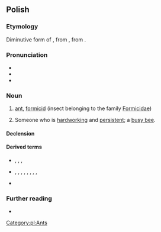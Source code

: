 {{also|mrówką}}
==Polish==

===Etymology===
Diminutive form of {{m|pl|mrowa}}, from {{etyl|sla-pro|pl}} {{m|sla-pro|*morvъ}}, from {{inh|pl|ine-pro|*morwi-}}.

===Pronunciation===
* {{pl-IPA}}
* {{audio|pl-mrówka.ogg|audio|lang=pl}}
* {{rhymes|ufka|lang=pl}}

===Noun===
{{pl-noun|f|aug=mrówa|dim=mróweczka}}

# [[ant]], [[formicid]] (insect belonging to the family [[Formicidae]])
# {{lb|pl|by extension}} Someone who is [[hardworking]] and [[persistent]]; a [[busy bee]].

====Declension====
{{pl-decl-noun-f}}

====Derived terms====
* {{q|adjectives}} {{l|pl|mrówczy}}, {{l|pl|mrówczany}}, {{l|pl|mrówkowy}}, {{l|pl|mrówkowaty}}
* {{q|nouns}} {{l|pl|mrowie}}, {{l|pl|mrowiec}}, {{l|pl|mrowienie}}, {{l|pl|mrowisko}}, {{l|pl|mrówczan}}, {{l|pl|mrówczę}}, {{l|pl|mrówki}}, {{l|pl|mrówkojad}}, {{l|pl|mrównik}}
* {{q|verb}} {{l|pl|mrowić}}

===Further reading===
* {{R:PWN}}

[[Category:pl:Ants]]